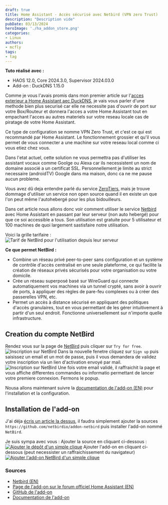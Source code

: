 ```yaml
---
draft: true
title: Home Assistant - Accès sécurisé avec Netbird (VPN zero Trust)
description: "Description vide"
pubDate: 03/13/2024
heroImage: './ha_addon_store.png'
categories: 
- Linux
authors: 
- mcfly
tags:
- tag
---
```


**Tuto réalisé avec :**
* HAOS 12.0, Core 2024.3.0, Supervisor 2024.03.0
* Add-on : DuckDNS 1.15.0

Comme je vous l'avais promis dans mon premier article sur l'[acces exterieur a Home Assistant aec DuckDNS](/blog/ha_acces_depuis_exterieur_duckdns/), je vais vous parler d'une methode bien plus securisé car elle ne necessite pas d'ouvrir de port sur votre Box/Routeur et donnera l'acces a votre Home Assistant tout en empachant l'acces au autres materiels sur votre reseau locale cas de piratage de votre Home Assistant.

Ce type de configuration se nomme VPN Zero Trust, et c'est ce qui est recommandé par Home Assistant. Le fonctionnement grossier et qu'il vous permet de vous connecter a une machine sur votre reseau local comme ci vous etiez chez vous.

Dans l'etat actuel, cette solution ne vous permettra pas d'utiliser les assistant vocaux comme Goolge ou Alexa car ils necessistent un nom de domaine associé a un certificat SSL. Personnellement je limite au strict necessaire (androidTV) Google dans ma maison, donc ca ne me pause aucun probleme.

Vous avez dû deja entendre parlé du service [ZeroTiers](https://www.zerotier.com/), mais je trouve dommage d'utiliser un service non open source quand il en existe un que l'on peut même l'autohebergé pour les plus bidouilleurs.

Dans cet article nous allons donc voir comment utiliser le service [Netbird](https://netbird.io/) avec Home Assistant en passant par leur serveur (non auto hebergé) pour que ce soi accessible a tous.
Son utilisation est gratuite pour 5 utilisateur et 100 machines de quoi largement sastisfaire notre utilisation.

Voici la grille tarifaire :
![Tarif de NetBird pour l'utilisation depuis leur serveur](./img/netbird_pricing.png)

**Ce que permet NetBird :**
* Combine un réseau privé peer-to-peer sans configuration et un système de contrôle d'accès centralisé en une seule plateforme, ce qui facilite la création de réseaux privés sécurisés pour votre organisation ou votre domicile.
* Crée un réseau superposé basé sur WireGuard qui connecte automatiquement vos machines via un tunnel crypté, sans avoir à ouvrir de ports, à appliquer des règles de pare-feu complexes ou à créer des passerelles VPN, etc.
* Permet un accès à distance sécurisé en appliquant des politiques d'accès granulaires, tout en vous permettant de les gérer intuitivement à partir d'un seul endroit. Fonctionne universellement sur n'importe quelle infrastructure.

## Creation du compte NetBird

Rendez vous sur la page de [NetBird](https://netbird.io/) puis cliquer sur `Try for free`.
![Inscription sur NetBird](./img/netbird_try_for_free.png)
Dans la nouvelle fenetre cliquez sur `Sign up` puis saisissez un email et un mot de passe, puis il vous demandera de validez votre inscription via un lien d'activation envoyé par mail.
![Inscription sur NetBird](./img/netbird_inscription.png)
Une fois votre email validé, il raffraichit la page et vous affiche differentes commandes ou informatio permettant de lancer votre premiere connexion. Fermons le popup.

Nousa allons maintenant suivre la [documentation de l'add-on (EN)](https://github.com/netbirdio/addon-netbird/blob/main/netbird/DOCS.md) pour l'installation et la configuration.

## Installation de l'add-on
J'ai déja [écris un article la dessus](/blog/ha_addons/), il faudra simplement ajouter la sources `https://github.com/netbirdio/addon-netbird` puis installer l'add-on nommé `NetBird`.

Je suis sympa avec vous :
Ajouter la source en cliquant ci-dessous :
[![Ajouter le dépôt d'un simple clique](./img/supervisor_add_addon_repository.svg)](https://my.home-assistant.io/redirect/supervisor_add_addon_repository/?repository_url=https%3A%2F%2Fgithub.com%2Fnetbirdio%2Faddon-netbird)
Ajouter l'add-on en cliquant ci-dessous (peut necessister un raffraichissement du navigateur)
[![Ajouter l'add-on NetBird d'un simple clique](./img/supervisor_addon.svg)](https://my.home-assistant.io/redirect/supervisor_addon/?addon=7edd9457_netbird&repository_url=https%3A%2F%2Fgithub.com%2Fnetbirdio%2Faddon-netbird)





### Sources
* [Netbird (EN)](https://netbird.io/)
* [Page de l'add-on sur le forum officiel Home Assistant (EN)](https://community.home-assistant.io/t/home-assistant-add-on-netbird-client/648232)
* [GitHub de l'add-on](https://github.com/netbirdio/addon-netbird)
* [Documentation de l'add-on](https://github.com/netbirdio/addon-netbird/blob/main/netbird/DOCS.md)
